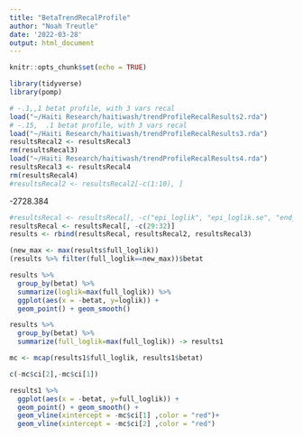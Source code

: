 ```yaml
---
title: "BetaTrendRecalProfile"
author: "Noah Treutle"
date: '2022-03-28'
output: html_document
---
```


```r
knitr::opts_chunk$set(echo = TRUE)
```

```r
library(tidyverse)
library(pomp)
```


```r
# -.1,,1 betat profile, with 3 vars recal
load("~/Haiti Research/haitiwash/trendProfileRecalResults2.rda")
# -.15,  .1 betat profile, with 3 vars recal
load("~/Haiti Research/haitiwash/trendProfileRecalResults3.rda")
resultsRecal2 <- resultsRecal3
rm(resultsRecal3)
load("~/Haiti Research/haitiwash/trendProfileRecalResults4.rda")
resultsRecal3 <- resultsRecal4
rm(resultsRecal4)
#resultsRecal2 <- resultsRecal2[-c(1:10), ] 
```


 -2728.384
 
 
```r
#resultsRecal <- resultsRecal[, -c("epi_loglik", "epi_loglik.se", "end_loglik", "end_loglik.se")]
resultsRecal <- resultsRecal[, -c(29:32)]
results <- rbind(resultsRecal, resultsRecal2, resultsRecal3)
```
 
 
 
 

```r
(new_max <- max(results$full_loglik))
(results %>% filter(full_loglik==new_max))$betat
```




```r
results %>% 
  group_by(betat) %>%
  summarize(loglik=max(full_loglik)) %>%
  ggplot(aes(x = -betat, y=loglik)) +
  geom_point() + geom_smooth()
```



```r
results %>% 
  group_by(betat) %>%
  summarize(full_loglik=max(full_loglik)) -> results1
```

```r
mc <- mcap(results1$full_loglik, results1$betat)
```


```r
c(-mc$ci[2],-mc$ci[1])

```

```r
results1 %>% 
  ggplot(aes(x = -betat, y=full_loglik)) +
  geom_point() + geom_smooth() +
  geom_vline(xintercept = -mc$ci[1] ,color = "red")+
  geom_vline(xintercept = -mc$ci[2] ,color = "red")
```
























